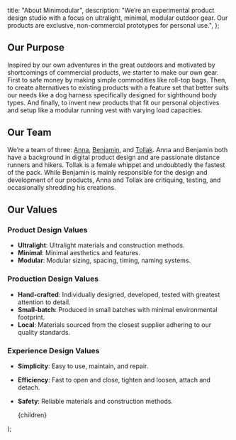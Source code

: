   title: "About Minimodular",
  description:
    "We‘re an experimental product design studio with a focus on ultralight, minimal, modular outdoor gear. Our products are exclusive, non-commercial prototypes for personal use.",
};

## Our Purpose

Inspired by our own adventures in the great outdoors and motivated by shortcomings of commercial products, we starter to make our own gear. First to safe money by making simple commodities like roll-top bags. Then, to create alternatives to existing products with a feature set that better suits our needs like a dog harness specifically designed for sighthound body types. And finally, to invent new products that fit our personal objectives and setup like a modular running vest with varying load capacities.

## Our Team

We’re a team of three: [Anna](https://www.instagram.com/wiederkehrac/), [Benjamin](https://www.instagram.com/wiederkehr/), and [Tollak](https://www.instagram.com/tollakthewhippet/). Anna and Benjamin both have a background in digital product design and are passionate distance runners and hikers. Tollak is a female whippet and undoubtedly the fastest of the pack. While Benjamin is mainly responsible for the design and development of our products, Anna and Tollak are critiquing, testing, and occasionally shredding his creations.

## Our Values

### Product Design Values

- **Ultralight**: Ultralight materials and construction methods.
- **Minimal**: Minimal aesthetics and features.
- **Modular**: Modular sizing, spacing, timing, naming systems.

### Production Design Values

- **Hand-crafted**: Individually designed, developed, tested with greatest attention to detail.
- **Small-batch**: Produced in small batches with minimal environmental footprint.
- **Local**: Materials sourced from the closest supplier adhering to our quality standards.

### Experience Design Values

- **Simplicity**: Easy to use, maintain, and repair.
- **Efficiency**: Fast to open and close, tighten and loosen, attach and detach.
- **Safety**: Reliable materials and construction methods.


  <Page title={page.title} description={page.description}>
    <article>
      <Introduction title={page.title} description={page.description} />
      {children}
    </article>
  </Page>
);
